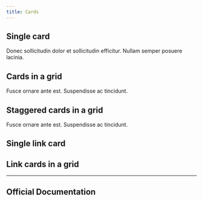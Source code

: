 ```yaml
---
title: Cards
---
```



## Single card

<Card title="In consectetur diam">
  Donec sollicitudin dolor et sollicitudin efficitur. Nullam semper posuere
  lacinia.
</Card>

## Cards in a grid

<CardGrid>
  <Card title="Lorem" icon="star">
    Fusce ornare ante est.
  </Card>
  <Card title="Ipsum" icon="moon">
    Suspendisse ac tincidunt.
  </Card>
</CardGrid>

## Staggered cards in a grid

<CardGrid stagger>
  <Card title="Lorem" icon="star">
    Fusce ornare ante est.
  </Card>
  <Card title="Ipsum" icon="moon">
    Suspendisse ac tincidunt.
  </Card>
</CardGrid>

## Single link card

<LinkCard
  title="In consectetur diam"
  description="Donec sollicitudin dolor et sollicitudin efficitur"
  href="#_"
/>

## Link cards in a grid

<CardGrid>
  <LinkCard title="Fusce ornare ante est" href="#_" />
  <LinkCard title="Suspendisse ac tincidunt" href="#_" />
</CardGrid>


---

## Official Documentation

<CardGrid>
    <LinkCard title="Cards Documentation" href="https://starlight.astro.build/components/cards/" />
    <LinkCard title="Link Cards Documentation" href="https://starlight.astro.build/components/link-cards/" />
    <LinkCard title="Cards Grid Documentation" href="https://starlight.astro.build/components/card-grids/" />
</CardGrid>

